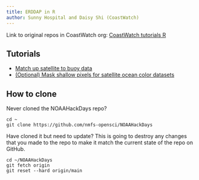 ```yaml
---
title: ERDDAP in R
author: Sunny Hospital and Daisy Shi (CoastWatch)
---
```


Link to original repos in CoastWatch org: [CoastWatch tutorials R](https://github.com/coastwatch-training/Workshops/tree/main/NMFS-HackHour-Cloud-JupyterHubs/22March2024-R)

## Tutorials

* [Match up satellite to buoy data](matchup_satellite_buoy_data.html)
* [(Optional) Mask shallow pixels for satellite ocean color datasets](mask-shallow-ocean-color.html)

## How to clone

Never cloned the NOAAHackDays repo?
```
cd ~
git clone https://github.com/nmfs-opensci/NOAAHackDays
```

Have cloned it but need to update? This is going to destroy any changes that you made to the repo to make it match the current state of the repo on GitHub.

```  
cd ~/NOAAHackDays
git fetch origin
git reset --hard origin/main
```


